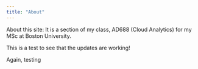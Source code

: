 ```yaml
---
title: "About"
---
```


About this site: It is a section of my class, AD688 (Cloud Analytics) for my MSc at Boston University. 

This is a test to see that the updates are working!

Again, testing
